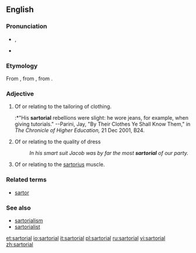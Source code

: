 ==English==

===Pronunciation===
* {{a|UK}} {{IPA|/sɑːˈtɔː(ɹ).i.əl/}}, {{SAMPA|sA:tO:(r).i.@;/}}
* {{a|US}} {{IPA|/sɑːˈtɔːɹɪəl/}}
{{rfp|verification of US pronunciation requested}}

===Etymology===
From {{NL.}} {{term|sartorius||pertaining to a [[tailor]]|lang=la}}, from {{LL.}} {{term|sartor||tailor|la}}, from {{etyl|la}} {{term|sarcire||to patch, mend|lang=la}}.

===Adjective===
{{en-adj|more|-}}

# {{not comparable}} Of or relating to the tailoring of clothing.  
#:*"His '''sartorial''' rebellions were slight: he wore jeans, for example, when giving tutorials."  --Parini, Jay, "By Their Clothes Ye Shall Know Them," in ''The Chronicle of Higher Education,'' 21 Dec 2001, B24.
# Of or relating to the quality of dress
#:''In his smart suit Jacob was by far the most '''sartorial''' of our party.''
# {{anatomy}} Of or relating to the [[sartorius]] muscle.

===Related terms===
* [[sartor]]

===See also===
* [[sartorialism]]
* [[sartorialist]]

[[et:sartorial]]
[[io:sartorial]]
[[it:sartorial]]
[[pl:sartorial]]
[[ru:sartorial]]
[[vi:sartorial]]
[[zh:sartorial]]